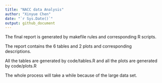 ```yaml
---
title: "NACC data Analysis"
author: "Xinyue Chen"
date: "`r Sys.Date()`"
output: github_document
---
```


The final report is generated by makefile rules and corresponding R scripts.

The report contains the 6 tables and 2 plots and corresponding descriptions.

All the tables are generated by code/tables.R and all the plots are generated by code/plots.R

The whole process will take a while because of the large data set.

